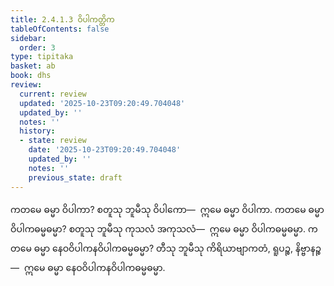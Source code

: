 ```yaml
---
title: 2.4.1.3 ဝိပါကတ္တိက
tableOfContents: false
sidebar:
  order: 3
type: tipitaka
basket: ab
book: dhs
review:
  current: review
  updated: '2025-10-23T09:20:49.704048'
  updated_by: ''
  notes: ''
  history:
  - state: review
    date: '2025-10-23T09:20:49.704048'
    updated_by: ''
    notes: ''
    previous_state: draft
---
```



<ReviewStatus review={frontmatter.review} showDetails={true} />

<HypothesisAnnotation frontmatter={frontmatter} />

<DynamicBreadcrumb />

<Division number="1390" book="dhs" e="ch" v="29" p="267">

<Paragraph number="2096" book="dhs">
ကတမေ ဓမ္မာ ဝိပါကာ? စတူသု ဘူမီသု ဝိပါကော—  ဣမေ ဓမ္မာ ဝိပါကာ.
</Paragraph>

</Division>
<Division number="1391" book="dhs" e="ch" v="29" p="267">

<Paragraph number="2097" book="dhs">
ကတမေ ဓမ္မာ ဝိပါကဓမ္မဓမ္မာ? စတူသု ဘူမီသု ကုသလံ အကုသလံ—  ဣမေ ဓမ္မာ ဝိပါကဓမ္မဓမ္မာ.
</Paragraph>

</Division>
<Division number="1392" book="dhs" e="ch" v="29" p="267">

<Paragraph number="2098" book="dhs">
ကတမေ ဓမ္မာ နေဝဝိပါကနဝိပါကဓမ္မဓမ္မာ? တီသု ဘူမီသု ကိရိယာဗျာကတံ, ရူပဉ္စ, နိဗ္ဗာနဉ္စ—  ဣမေ ဓမ္မာ နေဝဝိပါကနဝိပါကဓမ္မဓမ္မာ.
</Paragraph>
</Division>